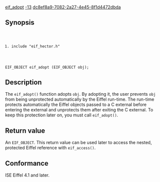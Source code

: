 [[Property:title|eif_adopt]]
[[Property:weight|-13]]
[[Property:uuid|dc8ef8a9-7082-2a27-4e45-8f1d4472dbda]]
==Synopsis==
<code lang="text">
#include "eif_hector.h"

EIF_OBJECT eif_adopt (EIF_OBJECT obj);
</code>

==Description==
The <code lang="text">eif_adopt()</code> function adopts <code lang="text">obj</code>. By adopting it, the user prevents <code lang="text">obj</code> from being unprotected automatically by the Eiffel run-time. The run-time protects automatically the Eiffel objects passed to a C external before entering the external and unprotects them after exiting the C external. To keep this protection later on, you must call <code lang="text">eif_adopt()</code>. 

==Return value==
An <code lang="text">EIF_OBJECT</code>. This return value can be used later to access the nested, protected Eiffel reference with <code lang="text">eif_access()</code>. 

==Conformance==
ISE Eiffel 4.1 and later. 


{{SeeAlso| <br/>
[[eif_access]]<br/>
[[Reference for `eif_protect']]<br/>
[[Reference for `eif_wean']] }}


